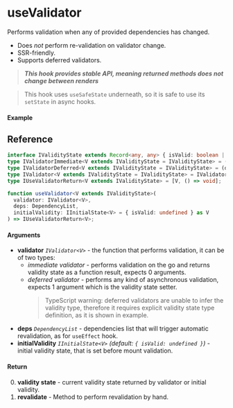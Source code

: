 
<Meta title="State/useValidator" component={Example} />

# useValidator

Performs validation when any of provided dependencies has changed.

- Does _not_ perform re-validation on validator change.
- SSR-friendly.
- Supports deferred validators.

> **_This hook provides stable API, meaning returned methods does not change between renders_**

> This hook uses `useSafeState` underneath, so it is safe to use its `setState` in async hooks.

#### Example

<Canvas>
  <Story story={Example} inline />
</Canvas>

## Reference

```ts
interface IValidityState extends Record<any, any> { isValid: boolean | undefined; }
type IValidatorImmediate<V extends IValidityState = IValidityState> = () => V;
type IValidatorDeferred<V extends IValidityState = IValidityState> = (done: Dispatch<INextState<V>>) => any;
type IValidator<V extends IValidityState = IValidityState> = IValidatorImmediate<V> | IValidatorDeferred<V>;
type IUseValidatorReturn<V extends IValidityState> = [V, () => void];

function useValidator<V extends IValidityState>(
  validator: IValidator<V>,
  deps: DependencyList,
  initialValidity: IInitialState<V> = { isValid: undefined } as V
) => IUseValidatorReturn<V>;
```

#### Arguments

- **validator** _`IValidator<V>`_ - the function that performs validation, it can be of two types:
  - _immediate validator_ - performs validation on the go and returns validity state as a function
    result, expects 0 arguments.
  - _deferred validator_ - performs any kind of asynchronous validation, expects 1 argument which
    is the validity state setter.
    > TypeScript warning: deferred validators are unable to infer the validity type, therefore it
    > requires explicit validity state type definition, as it is shown in example.
- **deps** _`DependencyList`_ - dependencies list that will trigger automatic revalidation, as
  for `useEffect` hook.
- **initialValidity** _`IInitialState<V>`_ _(default: `{ isValid: undefined }`)_ - initial validity state, that is set before mount
  validation.

#### Return

0. **validity state** - current validity state returned by validator or initial validity.
1. **revalidate** - Method to perform revalidation by hand.
